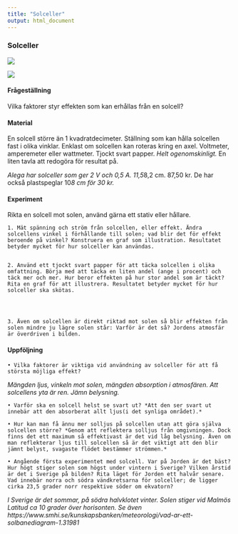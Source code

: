 ```yaml
---
title: "Solceller"
output: html_document
---
```



### Solceller

![](figures/solar-cells-in-the-sun-2v4.jpg)

![](figures/v3solar-pyramid-spin-solar-cell-cost-of-electricity-1v4.jpg)




#### Frågeställning

Vilka faktorer styr effekten som kan erhållas från en solcell?


#### Material

En solcell större än 1 kvadratdecimeter.
Ställning som kan hålla solcellen fast i olika vinklar. Enklast om solcellen kan roteras kring en axel.
Voltmeter, amperemeter eller wattmeter.
Tjockt svart papper. *Helt ogenomskinligt.*
En liten tavla att redogöra för resultat på.

*Alega har solceller som ger 2 V och 0,5 A. 11,5*8,2 cm. 87,50 kr. De har också plastspeglar 10*8 cm för 30 kr.*




#### Experiment

Rikta en solcell mot solen, använd gärna ett stativ eller hållare.

    1. Mät spänning och ström från solcellen, eller effekt. Ändra solcellens vinkel i förhållande till solen; vad blir det för effekt beroende på vinkel? Konstruera en graf som illustration. Resultatet betyder mycket för hur solceller kan användas.


    2. Använd ett tjockt svart papper för att täcka solcellen i olika omfattning. Börja med att täcka en liten andel (ange i procent) och täck mer och mer. Hur beror effekten på hur stor andel som är täckt? Rita en graf för att illustrera. Resultatet betyder mycket för hur solceller ska skötas.




    3. Även om solcellen är direkt riktad mot solen så blir effekten från solen mindre ju lägre solen står: Varför är det så? Jordens atmosfär är överdriven i bilden.


#### Uppföljning

    • Vilka faktorer är viktiga vid användning av solceller för att få största möjliga effekt?
*Mängden ljus, vinkeln mot solen, mängden absorption i atmosfären. Att solcellens yta är ren. Jämn belysning.*

    • Varför ska en solcell helst se svart ut? *Att den ser svart ut innebär att den absorberat allt ljus(i det synliga området).*

    • Hur kan man få ännu mer solljus på solcellen utan att göra själva solcellen större? *Genom att reflektera solljus från omgivningen. Dock finns det ett maximum så effektivast är det vid låg belysning. Även om man reflekterar ljus till solcellen så är det viktigt att den blir jämnt belyst, svagaste flödet bestämmer strömmen.*

    • Angående första experimentet med solcell. Var på Jorden är det bäst? Hur högt stiger solen som högst under vintern i Sverige? Vilken årstid är det i Sverige på bilden? Rita läget för Jorden ett halvår senare. Vad innebär norra och södra vändkretsarna för solceller; de ligger cirka 23,5 grader norr respektive söder om ekvatorn?
*I Sverige är det sommar, på södra halvklotet vinter. Solen stiger vid Malmös Latitud ca 10 grader över horisonten. Se även https://www.smhi.se/kunskapsbanken/meteorologi/vad-ar-ett-solbanediagram-1.31981 *

